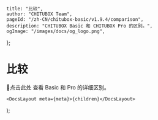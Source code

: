
	title: "比较",
	author: "CHITUBOX Team",
	pageId: "/zh-CN/chitubox-basic/v1.9.4/comparison",
	description: "CHITUBOX Basic 和 CHITUBOX Pro 的区别。",
	ogImage: "/images/docs/og_logo.png",
};

# 比较

<SpanA href="https://www.chitubox.com/zh-Hans/page/chitubox-vs">📃点击此处</SpanA> 查看 Basic 和 Pro 的详细区别。

	<DocsLayout meta={meta}>{children}</DocsLayout>
);
